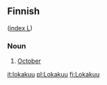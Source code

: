 ==Finnish==
([[Wiktionary:Finnish_index_l|index L]])

===Noun===

# [[October]]

[[it:lokakuu]]
[[pl:Lokakuu]]
[[fi:Lokakuu]]